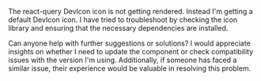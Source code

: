 The react-query DevIcon icon is not getting rendered. Instead I'm getting a default DevIcon icon. I have tried to troubleshoot by checking the icon library and ensuring that the necessary dependencies are installed.

Can anyone help with further suggestions or solutions? I would appreciate insights on whether I need to update the component or check compatibility issues with the version I'm using. Additionally, if someone has faced a similar issue, their experience would be valuable in resolving this problem.
